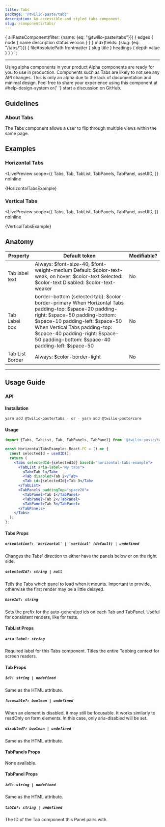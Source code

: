 ```yaml
---
title: Tabs
package: '@twilio-paste/tabs'
description: An accessible and styled tabs component.
slug: /components/tabs/
---
```



  {
    allPasteComponent(filter: {name: {eq: "@twilio-paste/tabs"}}) {
      edges {
        node {
          name
          description
          status
          version
        }
      }
    }
    mdx(fields: {slug: {eq: "/tabs/"}}) {
      fileAbsolutePath
      frontmatter {
        slug
        title
      }
      headings {
        depth
        value
      }
    }
  }
`;

<ComponentHeader
  name={props.pageContext.frontmatter.title}
  categoryRoute={SidebarCategoryRoutes.COMPONENTS}
  githubUrl="https://github.com/twilio-labs/paste/tree/main/packages/paste-core/components/tabs"
  storybookUrl="https://twilio-labs.github.io/paste/?path=/story/components-tabs--tabs"
  data={props.data.allPasteComponent.edges}
/>

---

<contentwrapper>

<PageAside data={props.data.mdx} />

<content>

<Callout>
  <CalloutTitle>Using alpha components in your product</CalloutTitle>
  <CalloutText>
    Alpha components are ready for you to use in production. Components such as Tabs are likely to not see any API
    changes. This is only an alpha due to the lack of documentation and minimal design. Feel free to share your
    experience using this component at #help-design-system or{' '}
    <Anchor href="https://github.com/twilio-labs/paste/discussions/new">start a discussion on GitHub</Anchor>.
  </CalloutText>
</Callout>

## Guidelines

### About Tabs

The Tabs component allows a user to flip through multiple views within the same page.

## Examples

### Horizontal Tabs

<LivePreview
  scope={{
    Tabs,
    Tab,
    TabList,
    TabPanels,
    TabPanel,
    useUID,
  }}
  noInline
>
  {HorizontalTabsExample}
</LivePreview>

### Vertical Tabs

<LivePreview
  scope={{
    Tabs,
    Tab,
    TabList,
    TabPanels,
    TabPanel,
    useUID,
  }}
  noInline
>
  {VerticalTabsExample}
</LivePreview>

## Anatomy

<table>
  <thead>
    <tr>
      <th>Property</th>
      <th>Default token</th>
      <th>Modifiable?</th>
    </tr>
  </thead>
  <tbody>
    <tr>
      <td>Tab label text</td>
      <td>
        <UnorderedList marginBottom="space0">
          <ListItem>Always: $font-size-40, $font-weight-medium</ListItem>
          <ListItem>Default: $color-text-weak, on hover: $color-text</ListItem>
          <ListItem>Selected: $color-text</ListItem>
          <ListItem>Disabled: $color-text-weaker</ListItem>
        </UnorderedList>
      </td>
      <td>No</td>
    </tr>
    <tr>
      <td>Tab Label box</td>
      <td>
        <UnorderedList marginBottom="space0">
          <ListItem>border-bottom (selected tab): $color-border-primary</ListItem>
          <ListItem>
            When Horizontal Tabs
            <UnorderedList marginBottom="space0">
              <ListItem>padding-top: $space-20</ListItem>
              <ListItem>padding-right: $space-50</ListItem>
              <ListItem>padding-bottom: $space-10</ListItem>
              <ListItem>padding-left: $space-50</ListItem>
            </UnorderedList>
          </ListItem>
          <ListItem>
            When Vertical Tabs
            <UnorderedList marginBottom="space0">
              <ListItem>padding-top: $space-40</ListItem>
              <ListItem>padding-right: $space-50</ListItem>
              <ListItem>padding-bottom: $space-40</ListItem>
              <ListItem>padding-left: $space-50</ListItem>
            </UnorderedList>
          </ListItem>
        </UnorderedList>
      </td>
      <td>No</td>
    </tr>
    <tr>
      <td>Tab List Border</td>
      <td>
        <UnorderedList marginBottom="space0">
          <ListItem>Always: $color-border-light</ListItem>
        </UnorderedList>
      </td>
      <td>No</td>
    </tr>
  </tbody>
</table>

---

## Usage Guide

### API

#### Installation

```bash
yarn add @twilio-paste/tabs - or - yarn add @twilio-paste/core
```

#### Usage

```jsx
import {Tabs, TabList, Tab, TabPanels, TabPanel} from '@twilio-paste/tabs';

const HorizontalTabsExample: React.FC = () => {
  const selectedId = useUID();
  return (
    <Tabs selectedId={selectedId} baseId="horizontal-tabs-example">
      <TabList aria-label="My tabs">
        <Tab>Tab 1</Tab>
        <Tab disabled>Tab 2</Tab>
        <Tab id={selectedId}>Tab 3</Tab>
      </TabList>
      <TabPanels paddingTop="space20">
        <TabPanel>Tab 1</TabPanel>
        <TabPanel>Tab 2</TabPanel>
        <TabPanel>Tab 3</TabPanel>
      </TabPanels>
    </Tabs>
  );
};
```

#### Tabs Props

##### `orientation?: 'horizontal' | 'vertical' (default) | undefined`

Changes the Tabs' direction to either have the panels below or on the right side.

##### `selectedId?: string | null`

Tells the Tabs which panel to load when it mounts. Important to provide, otherwise the first render may be
a little delayed.

##### `baseId?: string`

Sets the prefix for the auto-generated ids on each Tab and TabPanel. Useful for consistent renders, like for tests.

#### TabList Props

##### `aria-label: string`

Required label for this Tabs component. Titles the entire Tabbing context for screen readers.

#### Tab Props

##### `id?: string | undefined`

Same as the HTML attribute.

##### `focusable?: boolean | undefined`

When an element is disabled, it may still be focusable.
It works similarly to readOnly on form elements. In this case, only aria-disabled will be set.

##### `disabled?: boolean | undefined`

Same as the HTML attribute.

#### TabPanels Props

None available.

#### TabPanel Props

##### `id?: string | undefined`

Same as the HTML attribute.

##### `tabId?: string | undefined`

The ID of the Tab component this Panel pairs with.

</content>

</contentwrapper>
